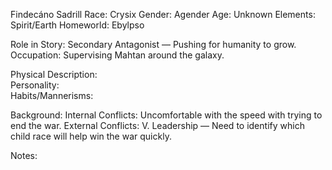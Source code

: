 Findecáno Sadrill
Race:		Crysix
Gender:		Agender
Age:		Unknown
Elements:		Spirit/Earth
Homeworld:		Ebylpso
     	
Role in Story:		Secondary Antagonist — Pushing for humanity to grow.
Occupation:		Supervising Mahtan around the galaxy.
     	
Physical Description:	
Personality:		
Habits/Mannerisms:	
      	
Background:	
Internal Conflicts:		Uncomfortable with the speed with trying to end the war.
External Conflicts:	 	V. Leadership — Need to identify which child race will help win the war quickly.
      	
Notes:	
